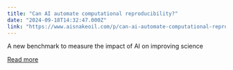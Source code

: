 ```yaml
---
title: "Can AI automate computational reproducibility?"
date: "2024-09-18T14:32:47.000Z"
link: "https://www.aisnakeoil.com/p/can-ai-automate-computational-reproducibility"
---
```


A new benchmark to measure the impact of AI on improving science

[Read more](https://www.aisnakeoil.com/p/can-ai-automate-computational-reproducibility)
